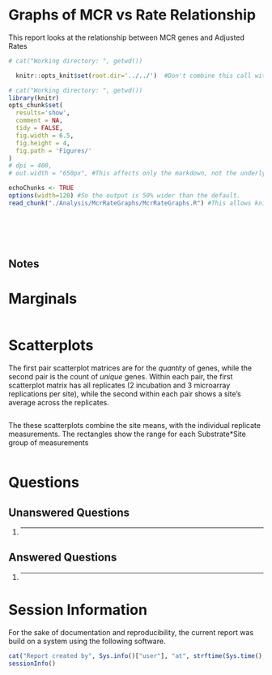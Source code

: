 <!-- rmarkdown v1 -->
Graphs of MCR vs Rate Relationship
=================================================
This report looks at the relationship between MCR genes and Adjusted Rates

<!--  Set the working directory to the repository's base directory; this assumes the report is nested inside of two directories.-->
```r
# cat("Working directory: ", getwd())

  knitr::opts_knit$set(root.dir='../../')  #Don't combine this call with any other chunk -especially one that uses file paths.
```

<!-- Set the report-wide options, and point to the external code file. -->
```r
# cat("Working directory: ", getwd())
library(knitr)
opts_chunk$set(
  results='show', 
  comment = NA, 
  tidy = FALSE,
  fig.width = 6.5, 
  fig.height = 4, 
  fig.path = 'Figures/'
)
# dpi = 400,
# out.width = "650px", #This affects only the markdown, not the underlying png file.  The height will be scaled appropriately.

echoChunks <- TRUE
options(width=120) #So the output is 50% wider than the default.
read_chunk("./Analysis/McrRateGraphs/McrRateGraphs.R") #This allows knitr to call chunks tagged in the underlying *.R file.
```
<!-- Load the packages.  Suppress the output when loading packages. --> 
```r
```

<!-- Load any Global functions and variables declared in the R file.  Suppress the output. --> 
```r
```

<!-- Declare any global functions specific to a Rmd output.  Suppress the output. --> 
```r
```

<!-- Load the datasets.   -->
```r
```

<!-- Tweak the datasets.   -->
```r
```

## Notes


# Marginals
```r
```

# Scatterplots
The first pair scatterplot matrices are for the *quantity* of genes, while the second pair is the count of *unique* genes.  Within each pair, the first scatterplot matrix has all replicates (2 incubation and 3 microarray replications per site), while the second within each pair shows a site's average across the replicates.

```r
```

The these scatterplots combine the site means, with the individual replicate measurements.  The rectangles show the range for each Substrate*Site group of measurements

```r
```

# Questions
## Unanswered Questions
 1. - - - 
 
## Answered Questions
 1. - - - 
 
# Session Information
For the sake of documentation and reproducibility, the current report was build on a system using the following software.

```r
cat("Report created by", Sys.info()["user"], "at", strftime(Sys.time(), "%Y-%m-%d, %H:%M %z"))
sessionInfo()
```
